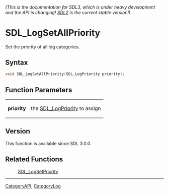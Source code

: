 ====== (This is the documentation for SDL3, which is under heavy development and the API is changing! [https://wiki.libsdl.org/ SDL2] is the current stable version!) ======
= SDL_LogSetAllPriority =

Set the priority of all log categories.

== Syntax ==

<syntaxhighlight lang='c'>
void SDL_LogSetAllPriority(SDL_LogPriority priority);
</syntaxhighlight>

== Function Parameters ==

{|
|'''priority'''
|the [[SDL_LogPriority]] to assign
|}

== Version ==

This function is available since SDL 3.0.0.

== Related Functions ==

:[[SDL_LogSetPriority]]

----
[[CategoryAPI]], [[CategoryLog]]



